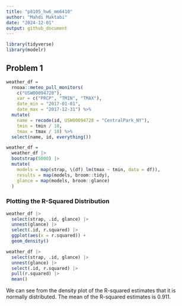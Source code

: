 ```yaml
---
title: "p8105_hw6_mm6410"
author: "Mahdi Maktabi"
date: "2024-12-01"
output: github_document
---
```


```r
library(tidyverse)
library(modelr)
```

## Problem 1

```r
weather_df = 
  rnoaa::meteo_pull_monitors(
    c("USW00094728"),
    var = c("PRCP", "TMIN", "TMAX"), 
    date_min = "2017-01-01",
    date_max = "2017-12-31") %>%
  mutate(
    name = recode(id, USW00094728 = "CentralPark_NY"),
    tmin = tmin / 10,
    tmax = tmax / 10) %>%
  select(name, id, everything())
```

```r
weather_df =
  weather_df |>
  bootstrap(5000) |> 
  mutate(
    models = map(strap, \(df) lm(tmax ~ tmin, data = df)),
    results = map(models, broom::tidy),
    glance = map(models, broom::glance)
  )
```

### Plotting the R-Squared Distribution

```r
weather_df |> 
  select(strap, .id, glance) |> 
  unnest(glance) |> 
  select(.id, r.squared) |> 
  ggplot(aes(x = r.squared)) +
  geom_density()

weather_df |> 
  select(strap, .id, glance) |> 
  unnest(glance) |> 
  select(.id, r.squared) |> 
  pull(r.squared) |> 
  mean()
```

We can see from the density plot of the R-squared estimates that it is normally distributed. The mean of the R-squared estimates is 0.911.